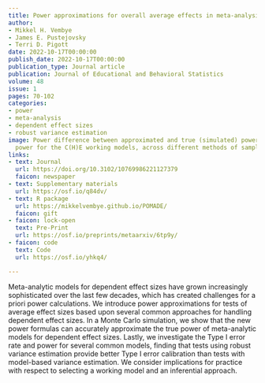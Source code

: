 ```yaml
---
title: Power approximations for overall average effects in meta-analysis of dependent effect sizes
author:
- Mikkel H. Vembye
- James E. Pustejovsky
- Terri D. Pigott
date: 2022-10-17T00:00:00
publish_date: 2022-10-17T00:00:00
publication_type: Journal article
publication: Journal of Educational and Behavioral Statistics
volume: 48
issue: 1
pages: 70-102
categories:
- power
- meta-analysis
- dependent effect sizes
- robust variance estimation
image: Power difference between approximated and true (simulated) power versus approximated
  power for the C(H)E working models, across different methods of sampling study characteristics.
links:
- text: Journal
  url: https://doi.org/10.3102/10769986221127379
  faicon: newspaper
- text: Supplementary materials
  url: https://osf.io/q84dv/
- text: R package
  url: https://mikkelvembye.github.io/POMADE/
  faicon: gift
- faicon: lock-open
  text: Pre-Print
  url: https://osf.io/preprints/metaarxiv/6tp9y/
- faicon: code
  text: Code
  url: https://osf.io/yhkq4/

---
```



Meta-analytic models for dependent effect sizes have grown increasingly sophisticated over the last few decades, which has created challenges for a priori power calculations. We introduce power approximations for tests of average effect sizes based upon several common approaches for handling dependent effect sizes. In a Monte Carlo simulation, we show that the new power formulas can accurately approximate the true power of meta-analytic models for dependent effect sizes. Lastly, we investigate the Type I error rate and power for several common models, finding that tests using robust variance estimation provide better Type I error calibration than tests with model-based variance estimation. We consider implications for practice with respect to selecting a working model and an inferential approach.

